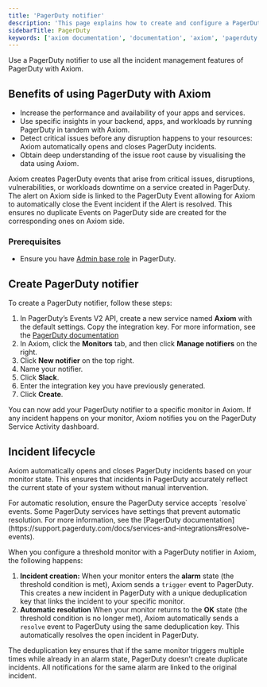 ```yaml
---
title: 'PagerDuty notifier'
description: 'This page explains how to create and configure a PagerDuty notifier.'
sidebarTitle: PagerDuty
keywords: ['axiom documentation', 'documentation', 'axiom', 'pagerduty', 'alerting', 'apps', 'performance', 'critical issues', 'notifiers']
---
```


Use a PagerDuty notifier to use all the incident management features of PagerDuty with Axiom.

## Benefits of using PagerDuty with Axiom

- Increase the performance and availability of your apps and services.
- Use specific insights in your backend, apps, and workloads by running PagerDuty in tandem with Axiom.
- Detect critical issues before any disruption happens to your resources: Axiom automatically opens and closes PagerDuty incidents.
- Obtain deep understanding of the issue root cause by visualising the data using Axiom.

Axiom creates PagerDuty events that arise from critical issues, disruptions, vulnerabilities, or workloads downtime on a service created in PagerDuty. The alert on Axiom side is linked to the PagerDuty Event allowing for Axiom to automatically close the Event incident if the Alert is resolved. This ensures no duplicate Events on PagerDuty side are created for the corresponding ones on Axiom side.

### Prerequisites

- Ensure you have [Admin base role](https://support.pagerduty.com/docs/user-roles) in PagerDuty.

## Create PagerDuty notifier

To create a PagerDuty notifier, follow these steps:

1. In PagerDuty’s Events V2 API, create a new service named **Axiom** with the default settings. Copy the integration key. For more information, see the [PagerDuty documentation](https://support.pagerduty.com/main/docs/services-and-integrations#create-a-service)
1. In Axiom, click the **Monitors** tab, and then click **Manage notifiers** on the right.
1. Click **New notifier** on the top right.
1. Name your notifier.
1. Click **Slack**.
1. Enter the integration key you have previously generated.
1. Click **Create**.

You can now add your PagerDuty notifier to a specific monitor in Axiom. If any incident happens on your monitor, Axiom notifies you on the PagerDuty Service Activity dashboard.

## Incident lifecycle

Axiom automatically opens and closes PagerDuty incidents based on your monitor state. This ensures that incidents in PagerDuty accurately reflect the current state of your system without manual intervention.

<Info>
For automatic resolution, ensure the PagerDuty service accepts `resolve` events. Some PagerDuty services have settings that prevent automatic resolution. For more information, see the [PagerDuty documentation](https://support.pagerduty.com/docs/services-and-integrations#resolve-events).
</Info>

When you configure a threshold monitor with a PagerDuty notifier in Axiom, the following happens:

1. **Incident creation:** When your monitor enters the **alarm** state (the threshold condition is met), Axiom sends a `trigger` event to PagerDuty. This creates a new incident in PagerDuty with a unique deduplication key that links the incident to your specific monitor.
1. **Automatic resolution** When your monitor returns to the **OK** state (the threshold condition is no longer met), Axiom automatically sends a `resolve` event to PagerDuty using the same deduplication key. This automatically resolves the open incident in PagerDuty.

The deduplication key ensures that if the same monitor triggers multiple times while already in an alarm state, PagerDuty doesn’t create duplicate incidents. All notifications for the same alarm are linked to the original incident.
